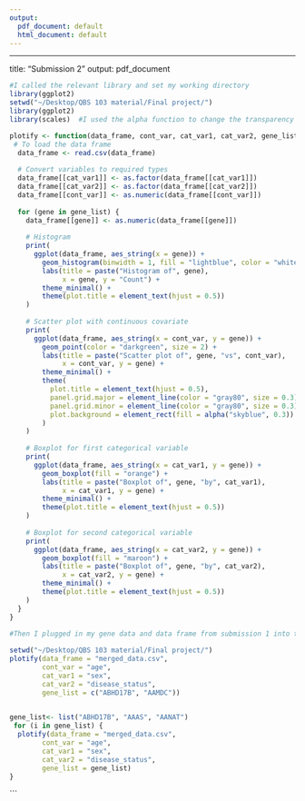 ```yaml
---
output:
  pdf_document: default
  html_document: default
---
```

---
title: "Submission 2"
output: pdf_document


```r
#I called the relevant library and set my working directory
library(ggplot2)
setwd("~/Desktop/QBS 103 material/Final project/")
library(ggplot2)
library(scales)  #I used the alpha function to change the transparency of the scatterplot background

plotify <- function(data_frame, cont_var, cat_var1, cat_var2, gene_list) {
 # To load the data frame
  data_frame <- read.csv(data_frame)
  
  # Convert variables to required types
  data_frame[[cat_var1]] <- as.factor(data_frame[[cat_var1]])
  data_frame[[cat_var2]] <- as.factor(data_frame[[cat_var2]])
  data_frame[[cont_var]] <- as.numeric(data_frame[[cont_var]])
  
  for (gene in gene_list) {
    data_frame[[gene]] <- as.numeric(data_frame[[gene]])
    
    # Histogram
    print(
      ggplot(data_frame, aes_string(x = gene)) +
        geom_histogram(binwidth = 1, fill = "lightblue", color = "white") +
        labs(title = paste("Histogram of", gene),
             x = gene, y = "Count") +
        theme_minimal() +
        theme(plot.title = element_text(hjust = 0.5))
    )
    
    # Scatter plot with continuous covariate
    print(
      ggplot(data_frame, aes_string(x = cont_var, y = gene)) +
        geom_point(color = "darkgreen", size = 2) +
        labs(title = paste("Scatter plot of", gene, "vs", cont_var),
             x = cont_var, y = gene) +
        theme_minimal() +
        theme(
          plot.title = element_text(hjust = 0.5),
          panel.grid.major = element_line(color = "gray80", size = 0.3),
          panel.grid.minor = element_line(color = "gray80", size = 0.3),
          plot.background = element_rect(fill = alpha("skyblue", 0.3))
        )
    )
    
    # Boxplot for first categorical variable
    print(
      ggplot(data_frame, aes_string(x = cat_var1, y = gene)) +
        geom_boxplot(fill = "orange") +
        labs(title = paste("Boxplot of", gene, "by", cat_var1),
             x = cat_var1, y = gene) +
        theme_minimal() +
        theme(plot.title = element_text(hjust = 0.5))
    )
    
    # Boxplot for second categorical variable
    print(
      ggplot(data_frame, aes_string(x = cat_var2, y = gene)) +
        geom_boxplot(fill = "maroon") +
        labs(title = paste("Boxplot of", gene, "by", cat_var2),
             x = cat_var2, y = gene) +
        theme_minimal() +
        theme(plot.title = element_text(hjust = 0.5))
    )
  }
}

#Then I plugged in my gene data and data frame from submission 1 into the function
            
setwd("~/Desktop/QBS 103 material/Final project/")
plotify(data_frame = "merged_data.csv",
        cont_var = "age",
        cat_var1 = "sex",
        cat_var2 = "disease_status",
        gene_list = c("ABHD17B", "AAMDC"))
            
```


```r
gene_list<- list("ABHD17B", "AAAS", "AANAT")
 for (i in gene_list) {
  plotify(data_frame = "merged_data.csv",
        cont_var = "age",
        cat_var1 = "sex",
        cat_var2 = "disease_status",
        gene_list = gene_list)
}
```

 
```
